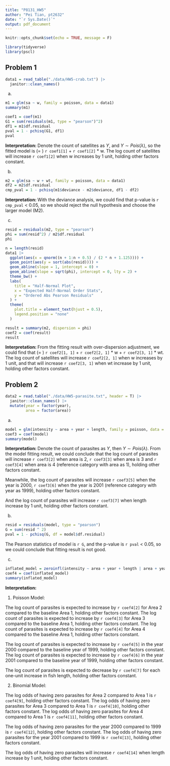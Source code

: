 ```yaml
---
title: "P8131_HW5"
author: "Pei Tian, pt2632"
date: "`r Sys.Date()`"
output: pdf_document
---
```



```r
knitr::opts_chunk$set(echo = TRUE, message = F)
```

```r
library(tidyverse)
library(pscl)
```

## Problem 1
```r
data1 = read_table("./data/HW5-crab.txt") |>
  janitor::clean_names()
```
(a)
```r
m1 = glm(sa ~ w, family = poisson, data = data1)
summary(m1)
```
```r
coef1 = coef(m1)
G1 = sum(residuals(m1, type = "pearson")^2)
df1 = m1$df.residual
pval = 1 - pchisq(G1, df1)
pval
```
**Interpretation: ** Denote the count of satellites as $Y$, and $Y\sim Pois(\lambda)$, so the fitted model is \(\log \lambda = \) `r coef1[1]` + `r coef1[2]` * w. The log count of satellites will increase `r coef1[2]` when w increases by 1 unit, holding other factors constant.


(b)
```r
m2 = glm(sa ~ w + wt, family = poisson, data = data1)
df2 = m2$df.residual
cmp_pval = 1 - pchisq(m1$deviance - m2$deviance, df1 - df2)
```
**Interpretation: ** With the deviance analysis, we could find that p-value is `r cmp_pval` < 0.05, so we should reject the null hypothesis and choose the larger model (M2). 

(c)
```r
resid = residuals(m2, type = "pearson")
phi = sum(resid^2) / m2$df.residual
phi
```

```r
n = length(resid)
data1 |> 
  ggplot(aes(x = qnorm((n + 1:n + 0.5) / (2 * n + 1.125)))) +
  geom_point(aes(y = sort(abs(resid)))) +
  geom_abline(slope = 1, intercept = 0) +
  geom_abline(slope = sqrt(phi), intercept = 0, lty = 2) + 
  theme_bw() + 
  labs(
    title = "Half-Normal Plot",
    x = "Expected Half-Normal Order Stats", 
    y = "Ordered Abs Pearson Residuals"
  ) +
  theme(
    plot.title = element_text(hjust = 0.5),
    legend.position = "none"
  ) 
```


```r
result = summary(m2, dispersion = phi)
coef2 = coef(result)
result
```
**Interpretation: **From the fitting result with over-dispersion adjustment, we could find that \(\log \lambda = \) `r coef2[1, 1]` + `r coef2[2, 1]` * w + `r coef2[3, 1]` * wt. The log count of satellites will increase `r coef2[2, 1]` when w increases by 1 unit, and that will increase `r coef2[3, 1]` when wt increase by 1 unit, holding other factors constant.

## Problem 2
```r
data2 = read.table("./data/HW5-parasite.txt", header = T) |>
  janitor::clean_names() |>
  mutate(year = factor(year),
         area = factor(area))
```

(a)
```r
model = glm(intensity ~ area + year + length, family = poisson, data = data2)
coef3 = coef(model)
summary(model)
```
**Interpretation: **Denote the count of parasites as $Y$, then $Y \sim Pois(\lambda)$. From the model fitting result, we could conclude that the log count of parasites will increase `r coef3[2]` when area is 2, `r coef3[3]` when area is 3 and `r coef3[4]` when area is 4 (reference category with area as 1), holding other factors constant. 

Meanwhile, the log count of parasites will increase `r coef3[5]` when the year is 2000, `r coef3[6]` when the year is 2001 (reference category with year as 1999), holding other factors constant. 

And the log count of parasites will increase `r coef3[7]` when length increase by 1 unit, holding other factors constant.


(b)
```r
resid = residuals(model, type = "pearson")
G = sum(resid ^ 2)
pval = 1 - pchisq(G, df = model$df.residual)
```
The Pearson statistics of model is `r G`, and the p-value is `r pval` < 0.05, so we could conclude that fitting result is not good.

(c)
```r
inflated_model = zeroinfl(intensity ~ area + year + length | area + year + length, data = data2)
coef4 = coef(inflated_model)
summary(inflated_model)
```
**Interpretation: ** 

1. Poisson Model:

The log count of parasites is expected to increase by `r coef4[2]` for Area 2 compared to the baseline Area 1, holding other factors constant.
The log count of parasites is expected to increase by `r coef4[3]` for Area 3 compared to the baseline Area 1, holding other factors constant.
The log count of parasites is expected to increase by `r coef4[4]` for Area 4 compared to the baseline Area 1, holding other factors constant.

The log count of parasites is expected to increase by `r coef4[5]` in the year 2000 compared to the baseline year of 1999, holding other factors constant.
The log count of parasites is expected to increase by `r coef4[6]` in the year 2001 compared to the baseline year of 1999, holding other factors constant.

The log count of parasites is expected to decrease by `r coef4[7]` for each one-unit increase in fish length, holding other factors constant. 

2. Binomial Model: 

The log odds of having zero parasites for Area 2 compared to Area 1 is `r coef4[9]`, holding other factors constant.
The log odds of having zero parasites for Area 3 compared to Area 1 is `r coef4[10]`, holding other factors constant.
The log odds of having zero parasites for Area 4 compared to Area 1 is `r coef4[11]`, holding other factors constant.

The log odds of having zero parasites for the year 2000 compared to 1999 is `r coef4[12]`, holding other factors constant.
The log odds of having zero parasites for the year 2001 compared to 1999 is `r coef4[13]`, holding other factors constant.

The log odds of having zero parasites will increase `r coef4[14]` when length increase by 1 unit, holding other factors constant.


